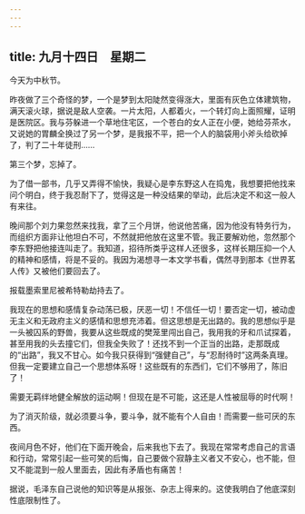 ```yaml
---
---
---
```

title: 九月十四日　星期二
---




今天为中秋节。

昨夜做了三个奇怪的梦，一个是梦到太阳陡然变得涨大，里面有灰色立体建筑物，满天滚火球，据说是敌人空袭。一片太阳，人都着火，一个转灯向上面照耀，证明是医院区。我与芬躲进一个草地住宅区，一个苍白的女人正在小便，她给芬茶水，又说她的胃麟全换过了另一个梦，是我报不平，把一个人的脑袋用小斧头给砍掉了，判了二十年徒刑……

第三个梦，忘掉了。

为了借一部书，几乎又弄得不愉快，我疑心是李东野这人在捣鬼，我想要把他找来问个明白，终于我忍耐下了，觉得这是一种没结果的举动，此后决定不和这一般人有来往。

晚间那个刘力果忽然来找我，拿了三个月饼，他说他苦痛，因为他没有特务行为，而组织方面非让他坦白不可，不然就把他放在这里不管。我正要解劝他，忽然那个李东野把他接连叫走了。我知道，招待所类乎这样人还很多，这样长期压抑一个人的精神和感情，将是不妥的。我因为渴想寻一本文学书看，偶然寻到那本《世界茗人传》又被他们要回去了。

报载墨索里尼被希特勒劫持去了。

我现在的思想和感情复杂动荡已极，厌恶一切！不信任一切！要否定一切，被动虚无主义和无政府主义的感情和思想充沛着。但这思想是无出路的。我的思想似乎是一头被囚系的野兽，我要从这些既成的樊笼里闯出自己，我用我的牙和爪试探着，甚至用我的头去撞它们，但我全失败了！还找不到一个正当的出路，走那既成的“出路”，我又不甘心。如今我只获得到“强健自己”，与“忍耐待时”这两条真理。但我一定要建立自己一个思想体系呀！这些既有的东西们，它们不够用了，陈旧了！

需要无羁绊地健全解放的运动啊！但现在是不可能，这还是人性被屈辱的时代啊！

为了消灭阶级，就必须要斗争，要斗争，就不能有个人自由！而需要一些可厌的东西。

夜间月色不好，他们在下面开晚会，后来我也下去了。我现在常常考虑自己的言语和行动，常常引起一些可笑的后悔，自己要做个寂静主义者又不安心，也不能，但又不能混到一般人里面去，因此有矛盾也有痛苦！

据说，毛泽东自己说他的知识等是从报张、杂志上得来的。这使我明白了他底深刻性底限制性了。